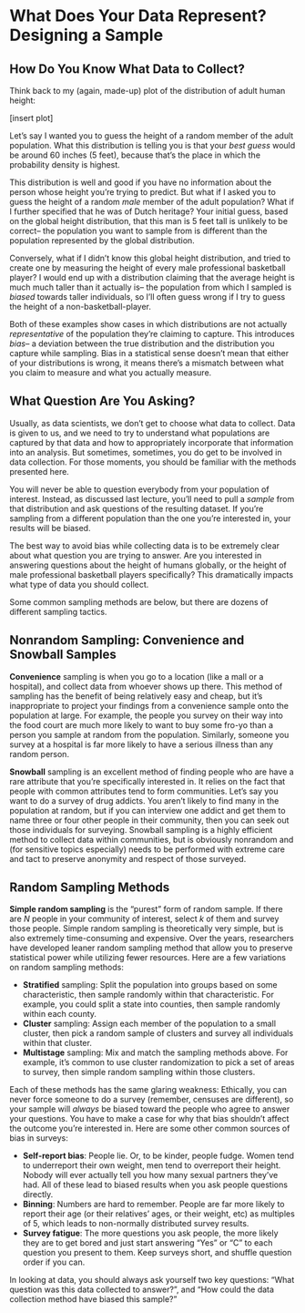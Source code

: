 
# What Does Your Data Represent? Designing a Sample


## How Do You Know What Data to Collect?
Think back to my (again, made-up) plot of the distribution of adult human height:

[insert plot]

Let's say I wanted you to guess the height of a random member of the adult population. What this distribution is telling you is that your *best guess* would be around 60 inches (5 feet), because that's the place in which the probability density is highest. 

This distribution is well and good if you have no information about the person whose height you're trying to predict. But what if I asked you to guess the height of a random *male* member of the adult population? What if I further specified that he was of Dutch heritage? Your initial guess, based on the global height distribution, that this man is 5 feet tall is unlikely to be correct-- the population you want to sample from is different than the population represented by the global distribution.  

Conversely, what if I didn't know this global height distribution, and tried to create one by measuring the height of every male professional basketball player? I would end up with a distribution claiming that the average height is much much taller than it actually is-- the population from which I sampled is *biased* towards taller individuals, so I'll often guess wrong if I try to guess the height of a non-basketball-player.

Both of these examples show cases in which distributions are not actually *representative* of the population they're claiming to capture. This introduces *bias*-- a deviation between the true distribution and the distribution you capture while sampling. Bias in a statistical sense doesn't mean that either of your distributions is wrong, it means there's a mismatch between what you claim to measure and what you actually measure.

## What Question Are You Asking?

Usually, as data scientists, we don't get to choose what data to collect. Data is given to us, and we need to try to understand what populations are captured by that data and how to appropriately incorporate that information into an analysis. But sometimes, sometimes, you do get to be involved in data collection. For those moments, you should be familiar with the methods presented here.

You will never be able to question everybody from your population of interest. Instead, as discussed last lecture, you'll need to pull a *sample* from that distribution and ask questions of the resulting dataset. If you're sampling from a different population than the one you're interested in, your results will be biased.

The best way to avoid bias while collecting data is to be extremely clear about what question you are trying to answer. Are you interested in answering questions about the height of humans globally, or the height of male professional basketball players specifically? This dramatically impacts what type of data you should collect. 

Some common sampling methods are below, but there are dozens of different sampling tactics. 

## Nonrandom Sampling: Convenience and Snowball Samples

**Convenience** sampling is when you go to a location (like a mall or a hospital), and collect data from whoever shows up there. This method of sampling has the benefit of being relatively easy and cheap, but it's inappropriate to project your findings from a convenience sample onto the population at large. For example, the people you survey on their way into the food court are much more likely to want to buy some fro-yo than a person you sample at random from the population. Similarly, someone you survey at a hospital is far more likely to have a serious illness than any random person.

**Snowball** sampling is an excellent method of finding people who are have a rare attribute that you're specifically interested in. It relies on the fact that people with common attributes tend to form communities. Let's say you want to do a survey of drug addicts. You aren't likely to find many in the population at random, but if you can interview one addict and get them to name three or four other people in their community, then you can seek out those individuals for surveying. Snowball sampling is a highly efficient method to collect data within communities, but is obviously nonrandom and (for sensitive topics especially) needs to be performed with extreme care and tact to preserve anonymity and respect of those surveyed.  

## Random Sampling Methods

**Simple random sampling** is the "purest" form of random sample. If there are $N$ people in your community of interest, select $k$ of them and survey those people. Simple random sampling is theoretically very simple, but is also extremely time-consuming and expensive. Over the years, researchers have developed leaner random sampling method that allow you to preserve statistical power while utilizing fewer resources. Here are a few variations on random sampling methods:

* **Stratified** sampling: Split the population into groups based on some characteristic, then sample randomly within that characteristic. For example, you could split a state into counties, then sample randomly within each county. 
* **Cluster** sampling: Assign each member of the population to a small cluster, then pick a random sample of clusters and survey all individuals within that cluster. 
* **Multistage** sampling: Mix and match the sampling methods above. For example, it's common to use cluster randomization to pick a set of areas to survey, then simple random sampling within those clusters.

Each of these methods has the same glaring weakness: Ethically, you can never force someone to do a survey (remember, censuses are different), so your sample will *always* be biased toward the people who agree to answer your questions. You have to make a case for why that bias shouldn't affect the outcome you're interested in. Here are some other common sources of bias in surveys:

* **Self-report bias**: People lie. Or, to be kinder, people fudge. Women tend to underreport their own weight, men tend to overreport their height. Nobody will ever actually tell you how many sexual partners they've had. All of these lead to biased results when you ask people questions directly.
* **Binning**: Numbers are hard to remember. People are far more likely to report their age (or their relatives' ages, or their weight, etc) as multiples of 5, which leads to non-normally distributed survey results. 
* **Survey fatigue**: The more questions you ask people, the more likely they are to get bored and just start answering "Yes" or "C" to each question you present to them. Keep surveys short, and shuffle question order if you can. 


In looking at data, you should always ask yourself two key questions: "What question was this data collected to answer?", and "How could the data collection method have biased this sample?"


